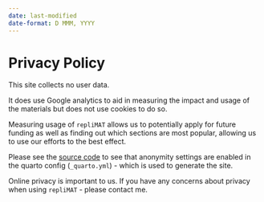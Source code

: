 ```yaml
---
date: last-modified
date-format: D MMM, YYYY
---
```


# Privacy Policy {.unnumbered}

This site collects no user data.

It does use Google analytics to aid in measuring the impact and usage of the materials but does not use cookies to do so.

Measuring usage of `repliMAT` allows us to potentially apply for future funding as well as finding out which sections are most popular, allowing us to use our efforts to the best effect.

Please see the [source code](https://github.com/reproducibleMATLAB/reproducibleMATLAB.github.io/){target='_blank'} to see that anonymity settings are enabled in the quarto config  (`_quarto.yml`) - which is used to generate the site.

Online privacy is important to us. If you have any concerns about privacy when using `repliMAT` - please contact me.
